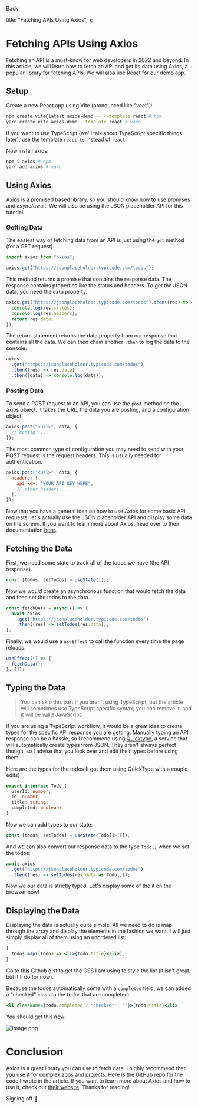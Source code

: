 
<BackLink href="/blog">Back</BackLink>

  title: "Fetching APIs Using Axios",
};

# Fetching APIs Using Axios

<PostDateRenderer date="02/23/2022" />

Fetching an API is a must-know for web developers in 2022 and beyond. In this article, we will learn how to fetch an API and get its data using Axios, a popular library for fetching APIs. We will also use React for our demo app.

## Setup

Create a new React app using Vite (pronounced like "veet"):

```bash
npm create vite@latest axios-demo -- --template react # npm
yarn create vite axios-demo --template react # yarn
```

If you want to use TypeScript (we'll talk about TypeScript specific things later), use the template `react-ts` instead of `react`.

Now install axios:

```bash
npm i axios # npm
yarn add axios # yarn
```

## Using Axios

Axios is a promised based library, so you should know how to use promises and async/await. We will also be using the JSON placeholder API for this tutorial.

### Getting Data

The easiest way of fetching data from an API is just using the `get` method (for a GET request).

```js
import axios from "axios";

axios.get("https://jsonplaceholder.typicode.com/todos");
```

This method returns a promise that contains the response data. The response contains properties like the status and headers. To get the JSON data, you need the `data` property.

```js
axios.get("https://jsonplaceholder.typicode.com/todos").then((res) => {
  console.log(res.status);
  console.log(res.headers);
  return res.data;
});
```

The return statement returns the data property from our response that contains all the data. We can then chain another `.then` to log the data to the console.

```js
axios
  .get("https://jsonplaceholder.typicode.com/todos")
  .then((res) => res.data)
  .then((data) => console.log(data));
```

### Posting Data

To send a POST request to an API, you can use the `post` method on the axios object. It takes the URL, the data you are posting, and a configuration object.

```js
axios.post("<url>", data, {
  // config ...
});
```

The most common type of configuration you may need to send with your POST request is the request headers. This is usually needed for authentication.

```js
axios.post("<url>", data, {
  headers: {
    api_key: "YOUR_API_KEY_HERE",
    // other headers ...
  },
});
```

Now that you have a general idea on how to use Axios for some basic API requests, let's actually use the JSON placeholder API and display some data on the screen. If you want to learn more about Axios, head over to their documentation [here](https://axios-http.com/docs/intro).

## Fetching the Data

First, we need some state to track all of the todos we have (the API response).

```js
const [todos, setTodos] = useState([]);
```

Now we would create an asynchronous function that would fetch the data and then set the todos to the data.

```js
const fetchData = async () => {
  await axios
    .get("https://jsonplaceholder.typicode.com/todos")
    .then((res) => setTodos(res.data));
};
```

Finally, we would use a `useEffect` to call the function every time the page reloads.

```js
useEffect(() => {
  fetchData();
}, []);
```

## Typing the Data

> You can skip this part if you aren't using TypeScript, but the article will sometimes use TypeScript specific syntax; you can remove it, and it will be valid JavaScript.

If you are using a TypeScript workflow, it would be a great idea to create types for the specific API response you are getting. Manually typing an API response can be a hassle, so I recommend using [Quicktype](https://app.quicktype.io/), a service that will automatically create types from JSON. They aren't always perfect though, so I advise that you look over and edit their types before using them.

Here are the types for the todos (I got them using QuickType with a couple edits)

```ts
export interface Todo {
  userId: number;
  id: number;
  title: string;
  completed: boolean;
}
```

Now we can add types to our state:

```ts
const [todos, setTodos] = useState<Todo[]>([]);
```

And we can also convert our response data to the type `Todo[]` when we set the todos:

```ts
await axios
  .get("https://jsonplaceholder.typicode.com/todos")
  .then((res) => setTodos(res.data as Todo[]));
```

Now we our data is strictly typed. Let's display some of the it on the browser now!

## Displaying the Data

Displaying the data is actually quite simple. All we need to do is map through the array and display the elements in the fashion we want. I will just simply display all of them using an unordered list:

```jsx
{
  todos.map((todo) => <li>{todo.title}</li>);
}
```

Go to [this](https://gist.github.com/rkazi103/99888daf59ff47b96dc7788d89fcc2de) Github gist to get the CSS I am using to style the list (it isn't great, but it'll do for now).

Because the todos automatically come with a `completed` field, we can added a "checked" class to the todos that are completed:

```jsx
<li className={todo.completed ? "checked" : ""}>{todo.title}</li>
```

You should get this now:

![image.png](https://cdn.hashnode.com/res/hashnode/image/upload/v1645669628813/jj8QHyalh.png)

# Conclusion

Axios is a great library you can use to fetch data. I highly recommend that you use it for complex apps and projects. [Here](https://github.com/rkazi103/axios-demo) is the GitHub repo for the code I wrote in the article. If you want to learn more about Axios and how to use it, check out [their website](https://axios-http.com/). Thanks for reading!

Signing off 👋
